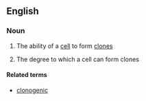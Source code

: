 ==English==

===Noun===
{{en-noun|clonogenicities|-}}

# {{uncountable}} The ability of a [[cell]] to form [[clone]]s
# {{countable}} The degree to which a cell can form clones

====Related terms====
*[[clonogenic]]